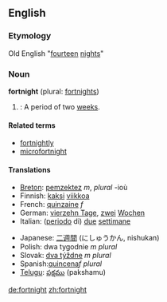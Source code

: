==English==
===Etymology===
Old English "[[fourteen]] [[night]]s"

===Noun===
'''fortnight''' (plural: [[fortnights]])

#{{time}}: A period of two [[week]]s.

====Related terms====
*[[fortnightly]]
*[[microfortnight]]

====Translations====
{{top}}
*[[Breton]]: [[pemzektez]] ''m'', ''plural'' -ioù
*Finnish: [[kaksi]] [[viikko]]a
*French: [[quinzaine]] ''f''
*German: [[vierzehn Tage]], [[zwei]] [[Wochen]]
*Italian: ([[periodo]] di) [[due#Italian|due]] [[settimana|settimane]]
{{mid}}
*Japanese: [[二週間]] (にしゅうかん, nishukan)
*Polish: dwa tygodnie ''m plural''
*Slovak: [[týždeň|dva týždne]] ''m plural''
*Spanish:[[quincena]]''f plural''
*[[Telugu]]: [[పక్షము]] (pakshamu)
{{bottom}}

[[de:fortnight]]
[[zh:fortnight]]
